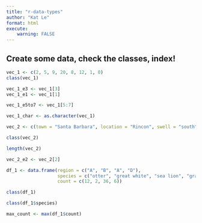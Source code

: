 ```yaml
---
title: "r-data-types"
author: "Kat Le"
format: html
execute:
    warning: FALSE
---
```


## Create some data, check the classes, index!

```r
vec_1 <- c(2, 5, 9, 20, 8, 12, 1, 0)
class(vec_1)

vec_1_e3 <- vec_1[3]
vec_1_e1 <- vec_1[1]

vec_1_e5to7 <- vec_1[5:7]

vec_1_char <- as.character(vec_1)
```

```r
vec_2 <- c(town = "Santa Barbara", location = "Rincon", swell = "south")

class(vec_2)

length(vec_2)

vec_2_e2 <- vec_2[2]
```

```r
df_1 <- data.frame(region = c("A", "B", "A", "D"),
                   species = c("otter", "great white", "sea lion", "gray whale"),
                   count = c(12, 2, 36, 6))

class(df_1)

class(df_1$species)

max_count <- max(df_1$count)
```
